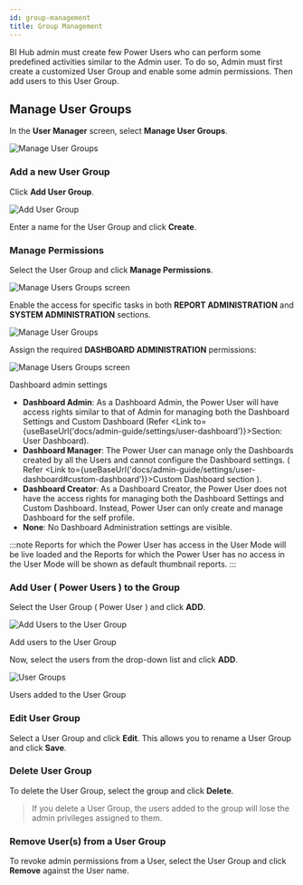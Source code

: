 ```yaml
---
id: group-management
title: Group Management
---
```



BI Hub admin must create few Power Users who can perform some predefined activities similar to the Admin user.
To do so, Admin must first create a customized User Group and enable some admin permissions. Then add users to this User Group.

## Manage User Groups

In the **User Manager** screen, select **Manage User Groups**.

  <div class="center">
    <Zoom>
      <img alt="Manage User Groups" src={useBaseUrl('doc-images/admin-guide/power-users/pr1.png')}/>
    </Zoom>
  </div>

### Add a new User Group

Click **Add User Group**.
  <div class="center">
    <Zoom>
      <img alt="Add User Group" src={useBaseUrl('doc-images/admin-guide/power-users/add-user-group.png')}/>
    </Zoom>
  </div>

Enter a name for the User Group and click **Create**.

### Manage Permissions

Select the User Group and click **Manage Permissions**.
  <div class="center">
    <Zoom>
      <img alt="Manage Users Groups screen" src={useBaseUrl('doc-images/admin-guide/power-users/select-user-group.png')}/>
    </Zoom>
  </div>

Enable the access for specific tasks in both **REPORT ADMINISTRATION** and **SYSTEM ADMINISTRATION** sections.

  <div class="center">
    <Zoom>
      <img alt="Manage User Groups" src={useBaseUrl('doc-images/admin-guide/power-users/pr5.png')}/>
    </Zoom>
  </div>

Assign the required **DASHBOARD ADMINISTRATION** permissions:

  <div class="center">
    <Zoom>
      <img alt="Manage Users Groups screen" src={useBaseUrl('doc-images/admin-guide/power-users/sys-dashboard-admin-permissions.png')}/>
    </Zoom>
    <p>Dashboard admin settings</p>
  </div>

* **Dashboard Admin**: As a Dashboard Admin, the Power User will have access rights similar to that of Admin for managing both the Dashboard Settings and Custom Dashboard (Refer <Link to={useBaseUrl('docs/admin-guide/settings/user-dashboard')}>Section: User Dashboard</Link>).
* **Dashboard Manager**: The Power User can manage only the Dashboards created by all the Users and cannot configure the Dashboard settings.
( Refer <Link to={useBaseUrl('docs/admin-guide/settings/user-dashboard#custom-dashboard')}>Custom Dashboard</Link> section ).
* **Dashboard Creator**: As a Dashboard Creator, the Power User does not have the access rights for managing both the Dashboard Settings and Custom Dashboard. Instead, Power User can only create and manage Dashboard for the self profile.
* **None**: No Dashboard Administration settings are visible.

:::note
Reports for which the Power User has access in the User Mode will be live loaded and the Reports for which the Power User has no access in the User Mode will be shown as default thumbnail reports.
:::

### Add User ( Power Users ) to the Group

Select the User Group ( Power User ) and click **ADD**.

  <div class="center">
    <Zoom>
      <img alt="Add Users to the User Group" src={useBaseUrl('doc-images/admin-guide/power-users/add-users.png')}/>
    </Zoom>
    <p>Add users to the User Group</p>
  </div>

Now, select the users from the drop-down list and click **ADD**.

  <div class="center">
    <Zoom>
      <img alt="User Groups" src={useBaseUrl('doc-images/admin-guide/power-users/power-users-added.png')}/>
    </Zoom>
    <p>Users added to the User Group</p>
  </div>

### Edit User Group

Select a User Group and click **Edit**. This allows you to rename a User Group and click **Save**.

### Delete User Group

To delete the User Group, select the group and click **Delete**.

> If you delete a User Group, the users added to the group will lose the admin privileges assigned to them.

### Remove User(s) from a User Group

To revoke admin permissions from a User, select the User Group and click **Remove** against the User name.

<!--
Based on the access provided by the Admin user, the users SRV01 and SRV02 can also view their Admin Mode screen. For our example, you will be able to view the SRV01 user screen which has a navigation for Admin Mode screen (see Figure below).

  <div class="center">
    <Zoom>
      <img alt="User screen with Admin Mode" src={useBaseUrl('doc-images/admin-guide/power-users/pr9.png')}/>
    </Zoom>
  </div>

*User screen with Admin Mode option*

By clicking the Admin Mode option, you can view the Admin screens for the SRV01 user. The Figures below represent the Home, User Manager, Reports and the Customization screens for the user SRV01 who has been configured as Admin (see Figures below). The basic functionalities of all these Admin screens have been already explained in the BI Hub Admin Guide.

  <div class="center">
    <Zoom>
      <img alt="Home Screen for SRV01 user in Admin Mode" src={useBaseUrl('doc-images/admin-guide/power-users/pr10.png')}/>
    </Zoom>
  </div>

*Home Screen for SRV01 user in Admin Mode*

  <div class="center">
    <Zoom>
      <img alt="User Manager Screen for SRV01 user in Admin Mode" src={useBaseUrl('doc-images/admin-guide/power-users/pr11.png')}/>
    </Zoom>
  </div>

*User Manager Screen for SRV01 user in Admin Mode*

  <div class="center">
    <Zoom>
      <img alt="Reports Screen for SRV01 user in Admin Mode" src={useBaseUrl('doc-images/admin-guide/power-users/pr12.png')}/>
    </Zoom>
  </div>

*Reports Screen for SRV01 user in Admin Mode*

The Add to Hub Folder function (Classify Reports feature) in Platform Folders can be also done by the SRV01 user in the Admin Mode.

  <div class="center">
    <Zoom>
      <img alt="Customization with Theme Manager screen for SRV01 user in Admin Mode" src={useBaseUrl('doc-images/admin-guide/power-users/pr13.png')}/>
    </Zoom>
  </div>

*Customization with Theme Manager screen for SRV01 user in Admin Mode*

The user SRV01 can get back to the User Mode using the User Mode option (see Figure above). After clicking the User Mode option the user will be able to view the User screen with Admin Mode option (see Figure below).

  <div class="center">
    <Zoom>
      <img alt="User screen with Admin Mode option" src={useBaseUrl('doc-images/admin-guide/power-users/pr14.png')}/>
    </Zoom>
  </div>

*User screen with Admin Mode option*
-->
